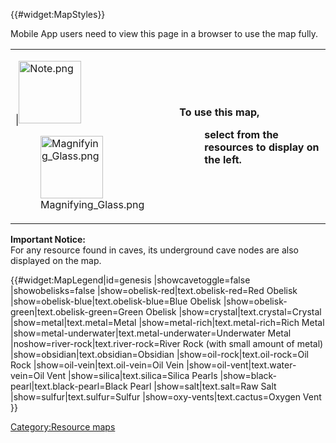 {{DisambigMsg|locations of resource nodes on Genesis Part 1|locations of explorer notes, caves, artifacts, and beacons|Explorer Map (Genesis Part 1)}}
{{#widget:MapStyles}}
<div class="mobileonly">Mobile App users need to view this page in a browser to use the map fully.</div>
<div id="top-notice" class="notice">
{| align=left style="height:70px; margin:5px;"
| |[[File:Note.png|100x100px|link=]]<div class="top-notice-image">[[File:Magnifying Glass.png|100x100px|link=]]</div>
| class="top-notice-text" |'''To use this map,'''
:'''select from the resources to display on the left.'''
|}
</div><div class="full-container"><div class="legend-container">
<div id="legend-notice" class="notice">'''Important Notice:'''<br/>For any resource found in caves, its underground cave nodes are also displayed on the map.</div>
{{#widget:MapLegend|id=genesis
|showcavetoggle=false
|showobelisks=false
|show=obelisk-red|text.obelisk-red=Red Obelisk
|show=obelisk-blue|text.obelisk-blue=Blue Obelisk
|show=obelisk-green|text.obelisk-green=Green Obelisk
|show=crystal|text.crystal=Crystal
|show=metal|text.metal=Metal
|show=metal-rich|text.metal-rich=Rich Metal
|show=metal-underwater|text.metal-underwater=Underwater Metal
|noshow=river-rock|text.river-rock=River Rock (with small amount of metal)
|show=obsidian|text.obsidian=Obsidian
|show=oil-rock|text.oil-rock=Oil Rock
|show=oil-vein|text.oil-vein=Oil Vein
|show=oil-vent|text.water-vein=Oil Vent
|show=silica|text.silica=Silica Pearls
|show=black-pearl|text.black-pearl=Black Pearl
|show=salt|text.salt=Raw Salt
|show=sulfur|text.sulfur=Sulfur
|show=oxy-vents|text.cactus=Oxygen Vent
}}</div>
{{ResourceMap|id=genesis
| map= Genesis_Map.jpg
| float = right
| mapsize = 800
| borderCoordTop = 0
| borderCoordBottom = 100
| borderCoordLeft = 0
| borderCoordRight = 100
| caption = Strategic Resource locations on Genesis Part 1
| marker obelisk-red = 20
| marker obelisk-blue = 20
| marker obelisk-green = 20
| marker oil-vent = 7
| marker oil-vein = 7
| marker sulfur = 7
| marker sulfur cave = 7
| marker salt = 7
| marker oxy-vents = 7
| 12.3, 77.2, oil-vein
| 14.7, 66.4, oil-vein
| 48.1, 67.5, oil-vein
| 
|
|
}}
</div>

{{Nav resource maps}}
[[Category:Resource maps]]
